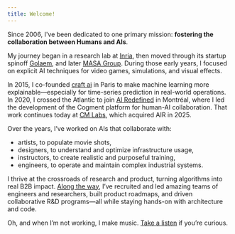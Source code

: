 ```yaml
---
title: Welcome!
---
```


Since 2006, I've been dedicated to one primary mission: **fostering the
collaboration between Humans and AIs**.

My journey began in a research lab at [Inria](https://inria.fr), then moved
through its startup spinoff [Golaem](http://golaem.com), and later
[MASA Group](https://masasim.com). During those early years, I focused on
explicit AI techniques for video games, simulations, and visual effects.

In 2015, I co-founded [craft ai](https://craft.ai) in Paris to make machine
learning more explainable—especially for time-series prediction in real-world
operations. In 2020, I crossed the Atlantic to join
[AI Redefined](https://www.ai-r.com) in Montréal, where I led the development of
the Cogment platform for human-AI collaboration. That work continues today at
[CM Labs](https://www.cm-labs.com), which acquired AIR in 2025.

Over the years, I’ve worked on AIs that collaborate with:

- artists, to populate movie shots,
- designers, to understand and optimize infrastructure usage,
- instructors, to create realistic and purposeful training,
- engineers, to operate and maintain complex industrial systems.

I thrive at the crossroads of research and product, turning algorithms into real
B2B impact. [Along the way](/resume), I’ve recruited and led amazing teams of
engineers and researchers, built product roadmaps, and driven collaborative R&D
programs—all while staying hands-on with architecture and code.

Oh, and when I’m not working, I make music. [Take a listen](/music) if you’re
curious.
